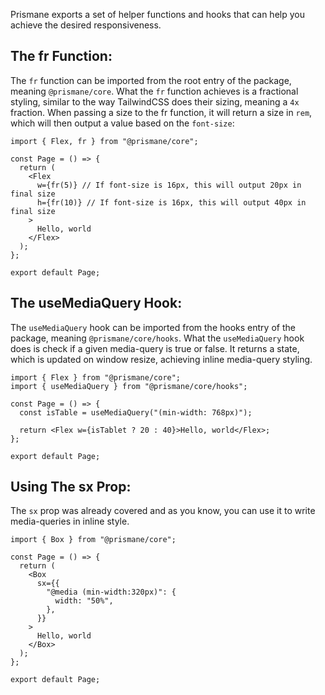 Prismane exports a set of helper functions and hooks that can help you achieve the desired responsiveness.

## The fr Function:

The `fr` function can be imported from the root entry of the package, meaning `@prismane/core`. What the `fr` function achieves is a fractional styling, similar to the way TailwindCSS does their sizing, meaning a `4x` fraction. When passing a size to the fr function, it will return a size in `rem`, which will then output a value based on the `font-size`:

```tsx
import { Flex, fr } from "@prismane/core";

const Page = () => {
  return (
    <Flex
      w={fr(5)} // If font-size is 16px, this will output 20px in final size
      h={fr(10)} // If font-size is 16px, this will output 40px in final size
    >
      Hello, world
    </Flex>
  );
};

export default Page;
```

## The useMediaQuery Hook:

The `useMediaQuery` hook can be imported from the hooks entry of the package, meaning `@prismane/core/hooks`. What the `useMediaQuery` hook does is check if a given media-query is true or false. It returns a state, which is updated on window resize, achieving inline media-query styling.

```tsx
import { Flex } from "@prismane/core";
import { useMediaQuery } from "@prismane/core/hooks";

const Page = () => {
  const isTable = useMediaQuery("(min-width: 768px)");

  return <Flex w={isTablet ? 20 : 40}>Hello, world</Flex>;
};

export default Page;
```

## Using The sx Prop:

The `sx` prop was already covered and as you know, you can use it to write media-queries in inline style.

```tsx
import { Box } from "@prismane/core";

const Page = () => {
  return (
    <Box
      sx={{
        "@media (min-width:320px)": {
          width: "50%",
        },
      }}
    >
      Hello, world
    </Box>
  );
};

export default Page;
```
